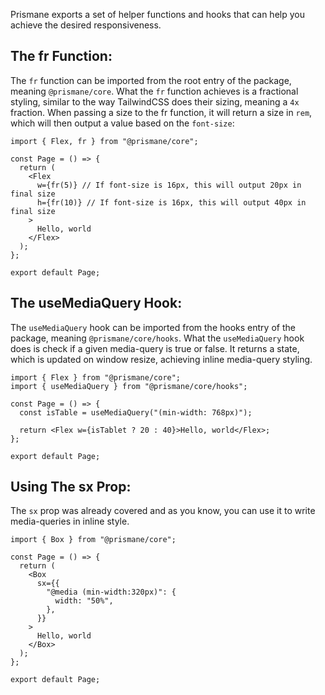 Prismane exports a set of helper functions and hooks that can help you achieve the desired responsiveness.

## The fr Function:

The `fr` function can be imported from the root entry of the package, meaning `@prismane/core`. What the `fr` function achieves is a fractional styling, similar to the way TailwindCSS does their sizing, meaning a `4x` fraction. When passing a size to the fr function, it will return a size in `rem`, which will then output a value based on the `font-size`:

```tsx
import { Flex, fr } from "@prismane/core";

const Page = () => {
  return (
    <Flex
      w={fr(5)} // If font-size is 16px, this will output 20px in final size
      h={fr(10)} // If font-size is 16px, this will output 40px in final size
    >
      Hello, world
    </Flex>
  );
};

export default Page;
```

## The useMediaQuery Hook:

The `useMediaQuery` hook can be imported from the hooks entry of the package, meaning `@prismane/core/hooks`. What the `useMediaQuery` hook does is check if a given media-query is true or false. It returns a state, which is updated on window resize, achieving inline media-query styling.

```tsx
import { Flex } from "@prismane/core";
import { useMediaQuery } from "@prismane/core/hooks";

const Page = () => {
  const isTable = useMediaQuery("(min-width: 768px)");

  return <Flex w={isTablet ? 20 : 40}>Hello, world</Flex>;
};

export default Page;
```

## Using The sx Prop:

The `sx` prop was already covered and as you know, you can use it to write media-queries in inline style.

```tsx
import { Box } from "@prismane/core";

const Page = () => {
  return (
    <Box
      sx={{
        "@media (min-width:320px)": {
          width: "50%",
        },
      }}
    >
      Hello, world
    </Box>
  );
};

export default Page;
```
